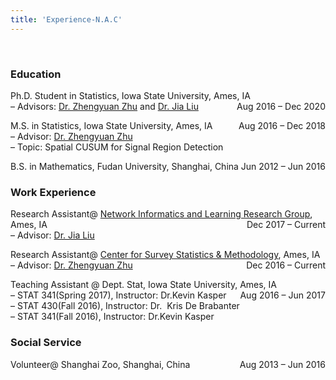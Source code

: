 ```yaml
---
title: 'Experience-N.A.C'
---
```

&nbsp;

### **Education**

Ph.D. Student in Statistics, Iowa State University, Ames, IA [Aug 2016 – Dec 2020]{style="float:right"}  
-- Advisors: [Dr. Zhengyuan Zhu](https://zhuz.public.iastate.edu) and [Dr. Jia Liu](https://kevinliu-osu-ece.github.io)

M.S. in Statistics, Iowa State University, Ames, IA [Aug 2016 – Dec 2018]{style="float:right"}  
-- Advisor: [Dr. Zhengyuan Zhu](https://zhuz.public.iastate.edu)  
-- Topic: Spatial CUSUM for Signal Region Detection

B.S. in Mathematics, Fudan University, Shanghai, China [Jun 2012 – Jun 2016]{style="float:right"}  

### **Work Experience**
Research Assistant@ [Network Informatics and Learning Research Group](http://web.cs.iastate.edu/~jialiu/group/), Ames, IA [Dec 2017 – Current]{style="float:right"}  
-- Advisor: [Dr. Jia Liu](http://web.cs.iastate.edu/~jialiu/)

Research Assistant@ [Center for Survey Statistics & Methodology](https://www.cssm.iastate.edu), Ames, IA [Dec 2016 – Current]{style="float:right"}    
-- Advisor: [Dr. Zhengyuan Zhu](https://zhuz.public.iastate.edu)

Teaching Assistant @ Dept. Stat, Iowa State University, Ames, IA [Aug 2016 – Jun 2017]{style="float:right"}  
-- STAT 341(Spring 2017), Instructor: Dr.Kevin Kasper  
-- STAT 430(Fall 2016), Instructor: Dr. 
Kris De Brabanter  
-- STAT 341(Fall 2016), Instructor: Dr.Kevin Kasper 

### **Social Service**

Volunteer@ Shanghai Zoo, Shanghai, China [Aug 2013 – Jun 2016]{style="float:right"}  





